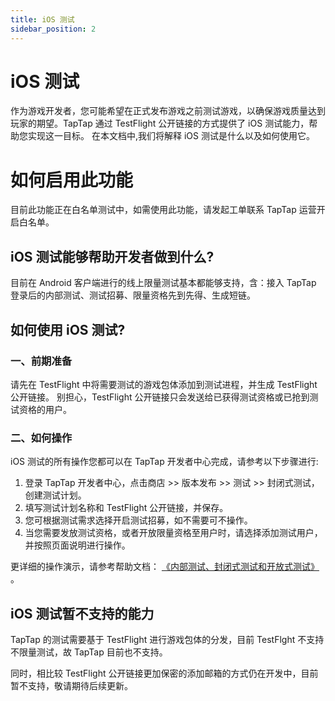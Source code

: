 ```yaml
---
title: iOS 测试
sidebar_position: 2
---
```


# iOS 测试
作为游戏开发者，您可能希望在正式发布游戏之前测试游戏，以确保游戏质量达到玩家的期望。TapTap 通过 TestFlight 公开链接的方式提供了 iOS 测试能力，帮助您实现这一目标。
在本文档中,我们将解释 iOS 测试是什么以及如何使用它。

# 如何启用此功能​
目前此功能正在白名单测试中，如需使用此功能，请发起工单联系 TapTap 运营开启白名单。

## iOS 测试能够帮助开发者做到什么?

目前在 Android 客户端进行的线上限量测试基本都能够支持，含：接入 TapTap 登录后的内部测试、测试招募、限量资格先到先得、生成短链。

## 如何使用 iOS 测试?
### 一、前期准备 
请先在 TestFlight 中将需要测试的游戏包体添加到测试进程，并生成 TestFlight 公开链接。 
别担心，TestFlight 公开链接只会发送给已获得测试资格或已抢到测试资格的用户。

### 二、如何操作

iOS 测试的所有操作您都可以在 TapTap 开发者中心完成，请参考以下步骤进行:
1. 登录 TapTap 开发者中心，点击商店 >> 版本发布 >> 测试 >> 封闭式测试，创建测试计划。
2. 填写测试计划名称和 TestFlight 公开链接，并保存。
3. 您可根据测试需求选择开启测试招募，如不需要可不操作。
4. 当您需要发放测试资格，或者开放限量资格至用户时，请选择添加测试用户，并按照页面说明进行操作。

更详细的操作演示，请参考帮助文档：
[《内部测试、封闭式测试和开放式测试》](https://developer.taptap.cn/docs/store/test/test-support/#%E4%B8%89%E6%93%8D%E4%BD%9C%E6%BC%94%E7%A4%BA%E5%92%8C%E6%95%88%E6%9E%9C%E6%BC%94%E7%A4%BA-ppt) 。

## iOS 测试暂不支持的能力 

TapTap 的测试需要基于 TestFlight 进行游戏包体的分发，目前 TestFlght 不支持不限量测试，故 TapTap 目前也不支持。

同时，相比较 TestFlight 公开链接更加保密的添加邮箱的方式仍在开发中，目前暂不支持，敬请期待后续更新。
